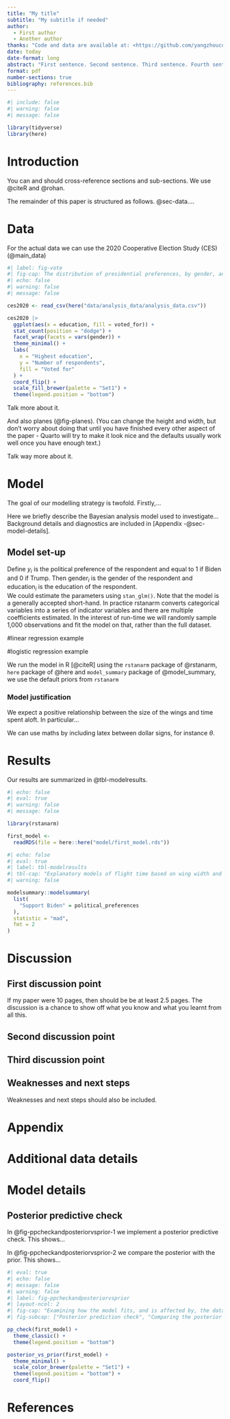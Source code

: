 ```yaml
---
title: "My title"
subtitle: "My subtitle if needed"
author: 
  - First author
  - Another author
thanks: "Code and data are available at: <https://github.com/yangzhoucoco/Political-support-in-the-United-States.git>."
date: today
date-format: long
abstract: "First sentence. Second sentence. Third sentence. Fourth sentence."
format: pdf
number-sections: true
bibliography: references.bib
---
```


```r
#| include: false
#| warning: false
#| message: false

library(tidyverse)
library(here)
```


# Introduction

You can and should cross-reference sections and sub-sections. We use @citeR and @rohan.

The remainder of this paper is structured as follows. @sec-data....



# Data {#sec-data}

For the actual data we can use the 2020 Cooperative Election Study (CES) (@main_data)
```r
#| label: fig-vote
#| fig-cap: The distribution of presidential preferences, by gender, and highest education
#| echo: false
#| warning: false
#| message: false

ces2020 <- read_csv(here("data/analysis_data/analysis_data.csv"))

ces2020 |>
  ggplot(aes(x = education, fill = voted_for)) +
  stat_count(position = "dodge") +
  facet_wrap(facets = vars(gender)) +
  theme_minimal() +
  labs(
    x = "Highest education",
    y = "Number of respondents",
    fill = "Voted for"
  ) +
  coord_flip() +
  scale_fill_brewer(palette = "Set1") +
  theme(legend.position = "bottom")
```



Talk more about it.

And also planes (@fig-planes). (You can change the height and width, but don't worry about doing that until you have finished every other aspect of the paper - Quarto will try to make it look nice and the defaults usually work well once you have enough text.)


Talk way more about it. 



# Model

The goal of our modelling strategy is twofold. Firstly,...

Here we briefly describe the Bayesian analysis model used to investigate... Background details and diagnostics are included in [Appendix -@sec-model-details].

## Model set-up

Define $y_i$ is the political preference of the respondent and equal to 1 if Biden and 0 if Trump. Then $\mbox{gender}_i$ is the gender of the respondent and $\mbox{education}_i$ is the education of the respondent.  
We could estimate the parameters using `stan_glm()`. Note that the model is a generally accepted short-hand.  In practice rstanarm converts categorical variables into a series of indicator variables and there are multiple coefficients estimated. In the interest of run-time we will randomly sample 1,000 observations and fit the model on that, rather than the full dataset.

#linear regression example
\begin{align} 
y_i|\mu_i, \sigma &\sim \mbox{Normal}(\mu_i, \sigma) \\
\mu_i &= \alpha + \beta_i + \gamma_i\\
\alpha &\sim \mbox{Normal}(0, 2.5) \\
\beta &\sim \mbox{Normal}(0, 2.5) \\
\gamma &\sim \mbox{Normal}(0, 2.5) \\
\sigma &\sim \mbox{Exponential}(1)
\end{align}


#logistic regression example
\begin{align} 
y_i|\pi_i &\sim \mbox{Bern}(\pi_i) \\
\mbox{logit}(\pi_i) & = \beta_0+\beta_1 \times\mbox{gender}_i +\beta_2 \times \mbox{education}_i\\
\beta_0 &\sim \mbox{Normal}(0, 2.5)\\
\beta_1 &\sim \mbox{Normal}(0, 2.5)\\
\beta_2 &\sim \mbox{Normal}(0. 2.5)
\end{align}


We run the model in R [@citeR] using the `rstanarm` package of @rstanarm, `here` package of @here and `model_summary` package of @model_summary, we use the default priors from `rstanarm`


### Model justification

We expect a positive relationship between the size of the wings and time spent aloft. In particular...

We can use maths by including latex between dollar signs, for instance $\theta$.


# Results

Our results are summarized in @tbl-modelresults.

```r
#| echo: false
#| eval: true
#| warning: false
#| message: false

library(rstanarm)

first_model <-
  readRDS(file = here::here("model/first_model.rds"))
```

```r
#| echo: false
#| eval: true
#| label: tbl-modelresults
#| tbl-cap: "Explanatory models of flight time based on wing width and wing length"
#| warning: false

modelsummary::modelsummary(
  list(
    "Support Biden" = political_preferences
  ),
  statistic = "mad",
  fmt = 2
)
```




# Discussion

## First discussion point {#sec-first-point}

If my paper were 10 pages, then should be be at least 2.5 pages. The discussion is a chance to show off what you know and what you learnt from all this. 

## Second discussion point

## Third discussion point

## Weaknesses and next steps

Weaknesses and next steps should also be included.

\newpage

\appendix

# Appendix {-}


# Additional data details

# Model details {#sec-model-details}

## Posterior predictive check

In @fig-ppcheckandposteriorvsprior-1 we implement a posterior predictive check. This shows...

In @fig-ppcheckandposteriorvsprior-2 we compare the posterior with the prior. This shows... 

```r
#| eval: true
#| echo: false
#| message: false
#| warning: false
#| label: fig-ppcheckandposteriorvsprior
#| layout-ncol: 2
#| fig-cap: "Examining how the model fits, and is affected by, the data"
#| fig-subcap: ["Posterior prediction check", "Comparing the posterior with the prior"]

pp_check(first_model) +
  theme_classic() +
  theme(legend.position = "bottom")

posterior_vs_prior(first_model) +
  theme_minimal() +
  scale_color_brewer(palette = "Set1") +
  theme(legend.position = "bottom") +
  coord_flip()
```




\newpage


# References


